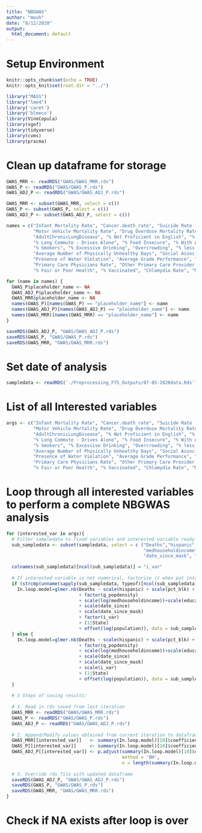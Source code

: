 ```yaml
---
title: "NBGWAS"
author: "mouh"
date: "8/12/2020"
output:
  html_document: default
---
```


# Setup Environment

```r
knitr::opts_chunk$set(echo = TRUE)
knitr::opts_knit$set(root.dir = "../")

library("MASS")
library("lme4")
library('caret')
library('blmeco')
library(VineCopula)
library(sgof)
library(tidyverse)
library(cvms)
library(pracma)
```

# Clean up dataframe for storage

```r

GWAS_MRR <- readRDS("GWAS/GWAS_MRR.rds")
GWAS_P <- readRDS("GWAS/GWAS_P.rds")
GWAS_ADJ_P <- readRDS("GWAS/GWAS_ADJ_P.rds")

GWAS_MRR <- subset(GWAS_MRR, select = c())
GWAS_P <- subset(GWAS_P, select = c())
GWAS_ADJ_P <- subset(GWAS_ADJ_P, select = c())

names = c("Infant Mortality Rate", "Cancer.death_rate", "Suicide Rate (Age-Adjusted)", "Assault.death_rate", "Cardiovascular.death_rate",
          "Motor Vehicle Mortality Rate", "Drug Overdose Mortality Rate", "All.Cause.death_rate", "PediatricAsthma",
          "AdultChronicLungDisease", "% Not Proficient in English", "% Insufficient Sleep", "% Unemployed", "% Drive Alone to Work",
          "% Long Commute - Drives Alone", "% Food Insecure", "% With Access to Exercise Opportunities", "% Frequent Mental Distress",
          "% Smokers", "% Excessive Drinking", "Overcrowding", "% less than 18 years of age", "% Homeowners", "% Severe Housing Cost Burden",
          "Average Number of Physically Unhealthy Days", "Social Association Rate", "Segregation index", "Average Daily PM2.5",
          "Presence of Water Violation", "Average Grade Performance", "High School Graduation Rate", "Preventable Hospitalization Rate",
          "Primary Care Physicians Rate", "Other Primary Care Provider Rate", "% With Annual Mammogram", "% Uninsured",
          "% Fair or Poor Health", "% Vaccinated", "Chlamydia Rate", "Mental Health Provider Rate", "HIV Prevalence Rate")

for (name in names) {
  GWAS_P$placeholder_name <- NA
  GWAS_ADJ_P$placeholder_name <- NA
  GWAS_MRR$placeholder_name <- NA
  names(GWAS_P)[names(GWAS_P) == "placeholder_name"] <- name
  names(GWAS_ADJ_P)[names(GWAS_ADJ_P) == "placeholder_name"] <- name
  names(GWAS_MRR)[names(GWAS_MRR) == "placeholder_name"] <- name
}

saveRDS(GWAS_ADJ_P, "GWAS/GWAS_ADJ_P.rds")
saveRDS(GWAS_P, "GWAS/GWAS_P.rds")
saveRDS(GWAS_MRR, "GWAS/GWAS_MRR.rds")

```

# Set date of analysis

```r

sampledata <- readRDS('./Preprocessing_FTS_Outputs/07-05-2020data.Rds')

```

# List of all Interested variables

```r

args <- c("Infant Mortality Rate", "Cancer.death_rate", "Suicide Rate (Age-Adjusted)", "Assault.death_rate", "Cardiovascular.death_rate",
          "Motor Vehicle Mortality Rate", "Drug Overdose Mortality Rate", "All.Cause.death_rate", "PediatricAsthma",
          "AdultChronicLungDisease", "% Not Proficient in English", "% Insufficient Sleep", "% Unemployed", "% Drive Alone to Work",
          "% Long Commute - Drives Alone", "% Food Insecure", "% With Access to Exercise Opportunities", "% Frequent Mental Distress",
          "% Smokers", "% Excessive Drinking", "Overcrowding", "% less than 18 years of age", "% Homeowners", "% Severe Housing Cost Burden",
          "Average Number of Physically Unhealthy Days", "Social Association Rate", "Segregation index", "Average Daily PM2.5",
          "Presence of Water Violation", "Average Grade Performance", "High School Graduation Rate", "Preventable Hospitalization Rate",
          "Primary Care Physicians Rate", "Other Primary Care Provider Rate", "% With Annual Mammogram", "% Uninsured",
          "% Fair or Poor Health", "% Vaccinated", "Chlamydia Rate", "Mental Health Provider Rate", "HIV Prevalence Rate")
```

# Loop through all interested variables to perform a complete NBGWAS analysis

```r
for (interested_var in args){
  # Filter sampledata to fixed variables and interested variable ready for analysis
  sub_sampledata <- subset(sampledata, select = c ("Deaths","hispanic", "pct_blk", "pct_asian", "pct_white", "pct_native", "q_popdensity",
                                                   "medhouseholdincome", "education", "beds", "population", "date_since", 
                                                   "date_since_mask", "State", interested_var))

  colnames(sub_sampledata)[ncol(sub_sampledata)] = "i_var"
  
  # If interested variable is not numerical, factorize it when put into model or scale it otherwise.
  if (strcmp(unname(sapply(sub_sampledata, typeof)[ncol(sub_sampledata)]), "character")) {
    In.loop.model=glmer.nb(Deaths ~ scale(hispanic) + scale(pct_blk) + scale(pct_asian) + scale(pct_white) + scale(pct_native)
                           + factor(q_popdensity)
                           + scale(log(medhouseholdincome))+scale(education) + scale(beds/population)
                           + scale(date_since) 
                           + scale(date_since_mask)
                           + factor(i_var)
                           + (1|State)
                           + offset(log(population)), data = sub_sampledata)
  } else {
    In.loop.model=glmer.nb(Deaths ~ scale(hispanic) + scale(pct_blk) + scale(pct_asian) + scale(pct_white) + scale(pct_native)
                           + factor(q_popdensity)
                           + scale(log(medhouseholdincome))+scale(education) + scale(beds/population)
                           + scale(date_since) 
                           + scale(date_since_mask)
                           + scale(i_var)
                           + (1|State)
                           + offset(log(population)), data = sub_sampledata)
  }
  
  # 3 Steps of saving results: 
  
  # 1. Read in rds saved from last iteration
  GWAS_MRR <- readRDS("GWAS/GWAS_MRR.rds")
  GWAS_P <- readRDS("GWAS/GWAS_P.rds")
  GWAS_ADJ_P <- readRDS("GWAS/GWAS_ADJ_P.rds")
  
  # 2. Append/Modify values obtained from current iteration to dataframe
  GWAS_MRR[[interested_var]]   <- summary(In.loop.model)[10]$coefficients[2:16,1]
  GWAS_P[[interested_var]]     <- summary(In.loop.model)[10]$coefficients[2:16,4]
  GWAS_ADJ_P[[interested_var]] <- p.adjust(summary(In.loop.model)[10]$coefficients[2:16,4], 
                                           method = 'BH', 
                                           n = length(summary(In.loop.model)[10]$coefficients[2:16,4]))
  
  # 3. Override rds file with updated dataframe
  saveRDS(GWAS_ADJ_P, "GWAS/GWAS_ADJ_P.rds")
  saveRDS(GWAS_P, "GWAS/GWAS_P.rds")
  saveRDS(GWAS_MRR, "GWAS/GWAS_MRR.rds")  
}

```

# Check if NA exists after loop is over

